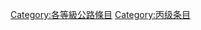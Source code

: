 {{catmore1|[[Wikipedia:公路专题|Wikipedia:公路专题]]}}
{{Articles by Quality|topic=公路|project=公路|format=TOC}}
{{emptycat}}

[[Category:各等級公路條目|Category:各等級公路條目]]
[[Category:丙级条目|Category:丙级条目]]